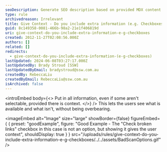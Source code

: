 ```yaml
---
seoDescription: Generate SEO description based on provided MDX content.
type: rule
archivedreason: Irrelevant
title: Give Context - Do you include extra information (e.g. Checkboxes)?
guid: 8c149358-0081-466b-98a2-21e1f406819d
uri: give-context-do-you-include-extra-information-e-g-checkboxes
created: 2012-11-27T02:08:56.000Z
authors: []
related: []
redirects:
  - give-context-do-you-include-extra-information-(e-g-checkboxes)
lastUpdated: 2024-06-08T03:27:17.000Z
lastUpdatedBy: Brady Stroud [SSW]
lastUpdatedByEmail: bradystroud@ssw.com.au
createdBy: RebeccaLiu
createdByEmail: RebeccaLiu@ssw.com.au
isArchived: false
---
```


<introEmbed
  body={<>
Put in all information, even if some aren't selectable, provided there is context.
  </>}
/>
This lets the users see what is available and what isn't, without being overbearing.

<imageEmbed
  alt="Image"
  size="large"
  showBorder={false}
  figureEmbed={ {
    preset: "goodExample",
    figure: "Good Example - The \"Check broken links\" checkbox in this case is not an option, but showing it gives the user context",
    shouldDisplay: true
  } }
  src="/uploads/rules/give-context-do-you-include-extra-information-e-g-checkboxes/../../assets/BadScanOptions.gif"
/>
